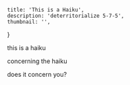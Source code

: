     title: 'This is a Haiku',
    description: 'deterritorialize 5-7-5',
    thumbnail: '',
}

<div className={'flex justify-center items-center text-center'}>
    this is a haiku<p></p>
    concerning the haiku<p></p>
    does it concern you?<p></p>
</div>